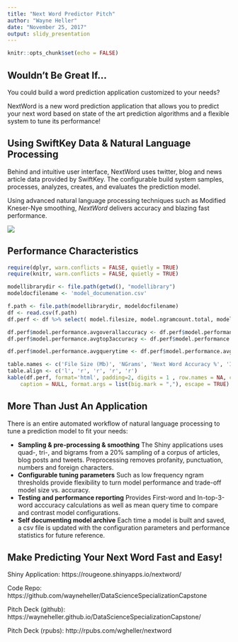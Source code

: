 ```yaml
---
title: "Next Word Predictor Pitch"
author: "Wayne Heller"
date: "November 25, 2017"
output: slidy_presentation
---
```


```r
knitr::opts_chunk$set(echo = FALSE)
```


## Wouldn't Be Great If...

You could build a word prediction application customized to your needs?

NextWord is a new word prediction application that allows you to predict your next word based on state of the art prediction algorithms and a flexible system to tune its performance!


## Using SwiftKey Data & Natural Language Processing

Behind and intuitive user interface, NextWord uses twitter, blog and news article data provided by SwiftKey.  The configurable build system samples, processes, analyzes, creates, and evaluates the prediction model.  

Using advanced natural language processing techniques such as Modified Kneser-Nye smoothing, *NextWord* delivers accuracy and blazing fast performance.

![](nextword.PNG)


## Performance Characteristics

```r
require(dplyr, warn.conflicts = FALSE, quietly = TRUE)
require(knitr, warn.conflicts = FALSE, quietly = TRUE)

modellibrarydir <- file.path(getwd(), "modellibrary")
modeldocfilename <- 'model_documenation.csv'

f.path <- file.path(modellibrarydir, modeldocfilename)
df <- read.csv(f.path)
df.perf <- df %>% select( model.filesize, model.ngramcount.total, model.performance.avgoverallaccuracy, model.performance.avgtop3accuracy, model.performance.avgquerytime) %>% arrange(desc(model.filesize))

df.perf$model.performance.avgoverallaccuracy <- df.perf$model.performance.avgoverallaccuracy * 100
df.perf$model.performance.avgtop3accuracy <- df.perf$model.performance.avgtop3accuracy * 100

df.perf$model.performance.avgquerytime <- df.perf$model.performance.avgquerytime * 1000

table.names <- c('File Size (Mb)', 'NGrams', 'Next Word Accuracy %', 'In Top 3 Words Accuracy %', 'Average Query Time (msec)')
table.align <- c('l', 'r', 'r', 'r', 'r')
kable(df.perf, format='html', padding=2, digits = 1 , row.names = NA, col.names = table.names, align = table.align, 
    caption = NULL, format.args = list(big.mark = ","), escape = TRUE)


```

## More Than Just An Application

There is an entire automated workflow of natural language processing to tune a prediction model to fit your needs:

 * **Sampling & pre-processing & smoothing** The Shiny applications uses quad-, tri-, and bigrams from a 20% sampling of a corpus of articles, blog posts and tweets.  Preprocessing removes profanity, punctuation, numbers and foreign characters.  
 * **Configurable tuning parameters**  Such as low frequency ngram thresholds provide flexibility to turn model performance and trade-off model size vs. accuracy.  
 * **Testing and performance reporting**  Provides First-word and In-top-3-word acccuracy calculations as well as mean query time to compare and contrast model configurations.  
 * **Self documenting model archive**  Each time a model is built and saved, a csv file is updated with the configuration parameters and performance statistics for future reference.  


## Make Predicting Your Next Word Fast and Easy!

Shiny Application: https://rougeone.shinyapps.io/nextword/

Code Repo:  https://github.com/wayneheller/DataScienceSpecializationCapstone

Pitch Deck (github): https://wayneheller.github.io/DataScienceSpecializationCapstone/  

Pitch Deck (rpubs): http://rpubs.com/wgheller/nextword


